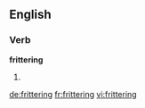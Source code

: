 ==English==

===Verb===
'''frittering'''

# {{present participle of|[[fritter]]}}

[[de:frittering]]
[[fr:frittering]]
[[vi:frittering]]